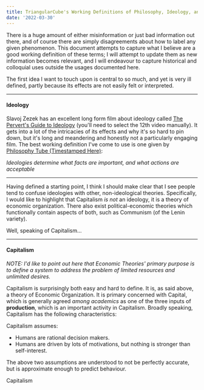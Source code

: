 ```yaml
---
title: TriangularCube's Working Definitions of Philosophy, Ideology, and other Theories
date: '2022-03-30'
---
```


There is a huge amount of either misinformation or just bad information out there, and of course there are simply disagreements about how to label any given phenomenon. This document attempts to capture what I believe are a good working definition of these terms; I will attempt to update them as new information becomes relevant, and I will endeavour to capture historical and colloquial uses outside the usages documented here.

The first idea I want to touch upon is central to so much, and yet is very ill defined, partly because its effects are not easily felt or interpreted.

<hr />

#### Ideology

Slavoj Zezek has an excellent long form film about ideology called [The Pervert's Guide to Ideology](https://archive.org/details/2013ThePervertsGuideToIdeology/2013+-+The+Pervert's+Guide+to+Ideology.mp4) (you'll need to select the 12th video manually). It gets into a lot of the intricacies of its effects and why it's so hard to pin down, but it's long and meandering and honestly not a particularly engaging film. The best working definition I've come to use is one given by [Philosophy Tube (Timestamped Here)](https://youtu.be/VlLgvSduugI?t=39):

_Ideologies determine what facts are important, and what actions are acceptable_

<hr />

Having defined a starting point, I think I should make clear that I see people tend to confuse ideologies with other, non-ideological theories. Specifically, I would like to highlight that Capitalism _is not_ an ideology, it is a theory of economic organization. There also exist political-economic theories which functionally contain aspects of both, such as Communism (of the Lenin variety).

Well, speaking of Capitalism...

<hr />

#### Capitalism

_NOTE: I'd like to point out here that Economic Theories' primary purpose is to define a system to address the problem of limited resources and unlimited desires._

Capitalism is surprisingly both easy and hard to define. It is, as said above, a theory of Economic Organization. It is primary concerned with Capital, which is generally agreed _among academics_ as one of the three inputs of **production**, which is an important activity in Capitalism. Broadly speaking, Capitalism has the following characteristics:

Capitalism assumes:
- Humans are rational decision makers.
- Humans are driven by lots of motivations, but nothing is stronger than self-interest.

The above two assumptions are understood to not be perfectly accurate, but is approximate enough to predict behaviour.

Capitalism
